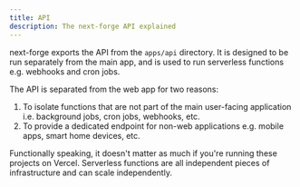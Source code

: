 ```yaml
---
title: API
description: The next-forge API explained
---
```


next-forge exports the API from the `apps/api` directory. It is designed to be run separately from the main app, and is used to run serverless functions e.g. webhooks and cron jobs.

The API is separated from the web app for two reasons:

1. To isolate functions that are not part of the main user-facing application i.e. background jobs, cron jobs, webhooks, etc.
2. To provide a dedicated endpoint for non-web applications e.g. mobile apps, smart home devices, etc.

Functionally speaking, it doesn't matter as much if you're running these projects on Vercel. Serverless functions are all independent pieces of infrastructure and can scale independently.